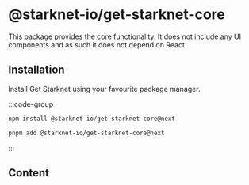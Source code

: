 # @starknet-io/get-starknet-core

This package provides the core functionality. It does not include any UI components and as such it does not depend on React.

## Installation

Install Get Starknet using your favourite package manager.

:::code-group

```bash [npm]
npm install @starknet-io/get-starknet-core@next
```

```bash [pnpm]
pnpm add @starknet-io/get-starknet-core@next
```

:::


## Content
